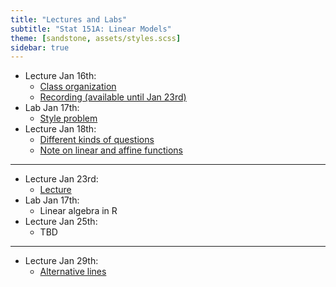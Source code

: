 ```yaml
---
title: "Lectures and Labs"
subtitle: "Stat 151A: Linear Models"
theme: [sandstone, assets/styles.scss]
sidebar: true
---
```



- Lecture Jan 16th:
    - [Class organization](Lecture1.qmd)
    - [Recording (available until Jan 23rd)](https://drive.google.com/file/d/14qaXQV4OscF420GquYG5VulYdvfNckL5/view?usp=sharing)

- Lab Jan 17th:
    - [Style problem](lab1_student_version.Rmd)

- Lecture Jan 18th:
    - [Different kinds of questions](Lecture2_examples.ipynb) 
    - [Note on linear and affine functions](Lecture2_linearity_note.qmd)


---

- Lecture Jan 23rd:
    - [Lecture](Lecture3.qmd)

- Lab Jan 17th:
    - Linear algebra in R

- Lecture Jan 25th:
    - TBD

---


- Lecture Jan 29th:
    - [Alternative lines](Lecture5.ipynb)

